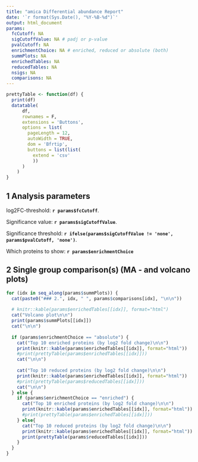 ```yaml
---
title: "amica Differential abundance Report"
date: '`r format(Sys.Date(), "%Y-%B-%d")`'
output: html_document
params:
  fcCutoff: NA
  sigCutoffValue: NA # padj or p-value
  pvalCutoff: NA
  enrichmentChoice: NA # enriched, reduced or absolute (both)
  summPlots: NA
  enrichedTables: NA
  reducedTables: NA
  nsigs: NA
  comparisons: NA
---
```


```r
prettyTable <- function(df) {
  print(df)
  datatable(
      df,
      rownames = F,
      extensions = 'Buttons',
      options = list(
        pageLength = 12,
        autoWidth = TRUE,
        dom = 'Bfrtip',
        buttons = list(list(
          extend = 'csv'
          ))
      )
    )
}
```

## 1 Analysis parameters 

log2FC-threshold: **`r params$fcCutoff`**.

Significance value: **`r params$sigCutoffValue`**.

Significance threshold: **`r ifelse(params$sigCutoffValue != 'none', params$pvalCutoff, 'none')`**.

Which proteins to show: **`r params$enrichmentChoice`**

## 2 Single group comparison(s) (MA - and volcano plots)


```r
for (idx in seq_along(params$summPlots)) {
  cat(paste0("### 2.", idx, " ", params$comparisons[idx], "\n\n"))
  
  # knitr::kable(params$enrichedTables[[idx]], format="html")
  cat("Volcano plot\n\n")
  print(params$summPlots[[idx]])
  cat("\n\n")
  
  if (params$enrichmentChoice == "absolute") {
    cat("Top 10 enriched proteins (by log2 fold change)\n\n")
    print(knitr::kable(params$enrichedTables[[idx]], format="html"))
    #print(prettyTable(params$enrichedTables[[idx]]))
    cat("\n\n")
    
    cat("Top 10 reduced proteins (by log2 fold change)\n\n")
    print(knitr::kable(params$enrichedTables[[idx]], format="html"))
    #print(prettyTable(params$reducedTables[[idx]]))
    cat("\n\n")
  } else {
    if (params$enrichmentChoice == "enriched") {
      cat("Top 10 enriched proteins (by log2 fold change)\n\n")
      print(knitr::kable(params$enrichedTables[[idx]], format="html"))
      #print(prettyTable(params$enrichedTables[[idx]]))
    } else{
      cat("Top 10 reduced proteins (by log2 fold change)\n\n")
      print(knitr::kable(params$enrichedTables[[idx]], format="html"))
      print(prettyTable(params$reducedTables[[idx]]))
    }
  }
}
```
